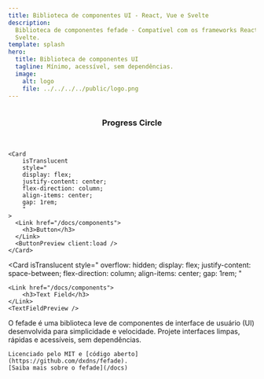 ```yaml
---
title: Biblioteca de componentes UI - React, Vue e Svelte
description:
  Biblioteca de componentes fefade - Compatível com os frameworks React, Vue e
  Svelte.
template: splash
hero:
  title: Biblioteca de componentes UI
  tagline: Mínimo, acessível, sem dependências.
  image:
    alt: logo
    file: ../../../../public/logo.png
---
```



<CardGrid stagger>
	<Card
        isTranslucent
        style="
        display: flex;
        justify-content: center;
        flex-direction: column;
        align-items: center;
        gap: 1rem;
        "
    >
    <Link href="/docs/components">
      <h3>Progress Circle</h3>
    </Link>
    <ProgressCirclePreview client:load />
	</Card>

    <Card
        isTranslucent
        style="
        display: flex;
        justify-content: center;
        flex-direction: column;
        align-items: center;
        gap: 1rem;
        "
    >
      <Link href="/docs/components">
        <h3>Button</h3>
      </Link>
      <ButtonPreview client:load />
    </Card>

<Card
	isTranslucent
	style="
        overflow: hidden;
        display: flex;
        justify-content: space-between;
        flex-direction: column;
        align-items: center;
        gap: 1rem;
        "
>
	<Link href="/docs/components">
		<h3>Text Field</h3>
	</Link>
	<TextFieldPreview />
</Card>

  <div>
    <LinkCard title="Todos os componentes" href="/docs/components" />
    <LinkCard title="Explorar templates" href="/docs/templates"  />
  </div>
</CardGrid>

<About>
    O fefade é uma biblioteca leve de componentes de interface de usuário (UI) desenvolvida para simplicidade e velocidade.
    Projete interfaces limpas, rápidas e acessíveis, sem dependências.

    Licenciado pelo MIT e [código aberto](https://github.com/dxdns/fefade).
    [Saiba mais sobre o fefade](/docs)

</About>
